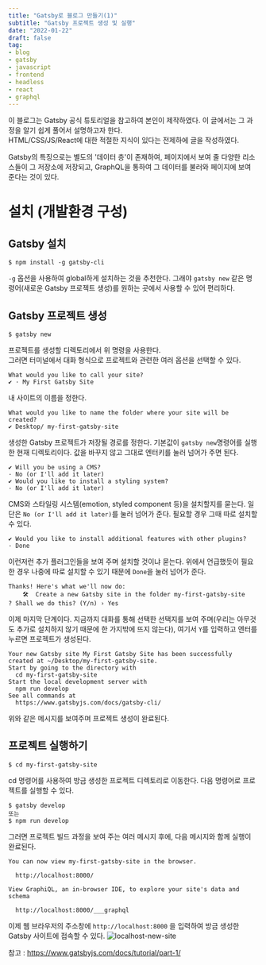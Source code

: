 ```yaml
---
title: "Gatsby로 블로그 만들기(1)"
subtitle: "Gatsby 프로젝트 생성 및 실행"
date: "2022-01-22"
draft: false
tag:
- blog
- gatsby
- javascript
- frontend
- headless
- react
- graphql
---
```


이 블로그는 Gatsby 공식 튜토리얼을 참고하여 본인이 제작하였다. 이 글에서는 그 과정을 알기 쉽게 풀어서 설명하고자 한다.  
HTML/CSS/JS/React에 대한 적절한 지식이 있다는 전제하에 글을 작성하였다.  
  
Gatsby의 특징으로는 별도의 '데이터 층'이 존재하여, 페이지에서 보여 줄 다양한 리소스들이 그 저장소에 저장되고, GraphQL을 통하여 그 데이터를 불러와 페이지에 보여 준다는 것이 있다.

# 설치 (개발환경 구성)
## Gatsby 설치
```text
$ npm install -g gatsby-cli
```
`-g` 옵션을 사용하여 global하게 설치하는 것을 추천한다. 그래야 `gatsby new` 같은 명령어(새로운 Gatsby 프로젝트 생성)를 원하는 곳에서 사용할 수 있어 편리하다.
## Gatsby 프로젝트 생성
```text
$ gatsby new
```
프로젝트를 생성할 디렉토리에서 위 명령을 사용한다.  
그러면 터미널에서 대화 형식으로 프로젝트와 관련한 여러 옵션을 선택할 수 있다.
```text
What would you like to call your site?
✔ · My First Gatsby Site
```
내 사이트의 이름을 정한다.
```text
What would you like to name the folder where your site will be created?
✔ Desktop/ my-first-gatsby-site
```
생성한 Gatsby 프로젝트가 저장될 경로를 정한다. 기본값이 `gatsby new`명령어를 실행한 현재 디렉토리이다. 값을 바꾸지 않고 그대로 엔터키를 눌러 넘어가 주면 된다.
```text
✔ Will you be using a CMS?
· No (or I'll add it later)
✔ Would you like to install a styling system?
· No (or I'll add it later)
```
CMS와 스타일링 시스템(emotion, styled component 등)을 설치할지를 묻는다. 일단은 `No (or I'll add it later)`를 눌러 넘어가 준다. 필요할 경우 그때 따로 설치할 수 있다.
```text
✔ Would you like to install additional features with other plugins?
· Done
```
이런저런 추가 플러그인들을 보여 주며 설치할 것이냐 묻는다. 위에서 언급했듯이 필요한 경우 나중에 따로 설치할 수 있기 때문에 `Done`을 눌러 넘어가 준다.
```text
Thanks! Here's what we'll now do:
    🛠  Create a new Gatsby site in the folder my-first-gatsby-site
? Shall we do this? (Y/n) › Yes
```
이제 마지막 단계이다. 지금까지 대화를 통해 선택한 선택지를 보여 주며(우리는 아무것도 추가로 설치하지 않기 때문에 한 가지밖에 뜨지 않는다), 여기서 `Y`를 입력하고 엔터를 누르면 프로젝트가 생성된다.
```text
Your new Gatsby site My First Gatsby Site has been successfully
created at ~/Desktop/my-first-gatsby-site.
Start by going to the directory with
  cd my-first-gatsby-site
Start the local development server with
  npm run develop
See all commands at
  https://www.gatsbyjs.com/docs/gatsby-cli/
```
위와 같은 메시지를 보여주며 프로젝트 생성이 완료된다.

## 프로젝트 실행하기
```
$ cd my-first-gatsby-site
```
cd 명령어를 사용하여 방금 생성한 프로젝트 디렉토리로 이동한다.
다음 명령어로 프로젝트를 실행할 수 있다.
```
$ gatsby develop
또는
$ npm run develop
```
그러면 프로젝트 빌드 과정을 보여 주는 여러 메시지 후에, 다음 메시지와 함께 실행이 완료된다.
```
You can now view my-first-gatsby-site in the browser.
⠀
  http://localhost:8000/
⠀
View GraphiQL, an in-browser IDE, to explore your site's data and
schema
⠀
  http://localhost:8000/___graphql
```
이제 웹 브라우저의 주소창에 `http://localhost:8000` 을 입력하여 방금 생성한 Gatsby 사이트에 접속할 수 있다.
![localhost-new-site](https://user-images.githubusercontent.com/53252434/150630280-c627592a-bd2c-4496-9a48-f3c5ee55d4db.png)
  
참고 : https://www.gatsbyjs.com/docs/tutorial/part-1/
